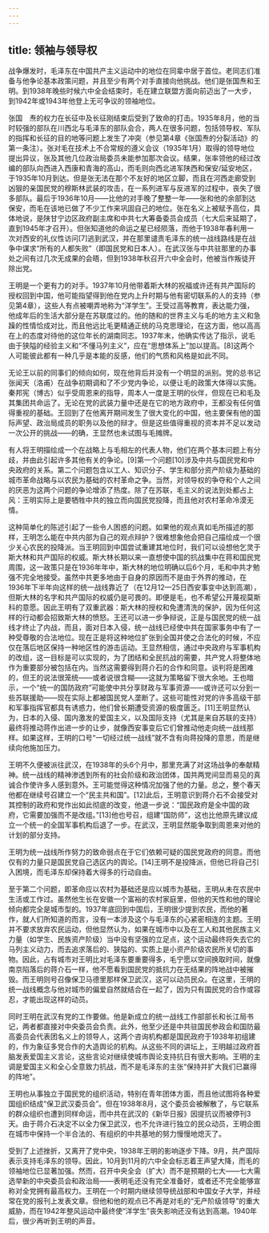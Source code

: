 ```yaml
---
---
---
```

title: 领袖与领导权
---



战争爆发时，毛泽东在中国共产主义运动中的地位在同辈中居于首位。老同志们准备与他争论基本政策问题，并且至少有两个对手直接向他挑战。他们是张国焘和王明。到1938年晚些时候六中全会结束时，毛在建立联盟方面向前迈出了一大步，到1942年或1943年他登上无可争议的领袖地位。

张国　焘的权力在长征中及长征刚结束后受到了致命的打击。1935年8月，他的当时较强的部队在川西北与毛泽东的部队会合，两人在很多问题，包括领导权、军队的指挥和长征的目的地等问题上发生了冲突（参见第4章《张国焘的分裂活动》的第一条注）。张对毛在技术上不合常规的遵义会议（1935年1月）取得的领导地位提出异议，张及其他几位政治局委员未能参加那次会议。结果，张率领他的经过改编的部队向西进入西康和青海的高山，而毛则向西北进军陕西和保安/延安地区，于1935年10月到达。但是张无法在那个不友好的地区立脚，而且在河西走廊受到凶狠的亲国民党的穆斯林武装的攻击，在一系列进军与反进军的过程中，丧失了很多部队。最后于1936年10月——比他的对手晚了整整一年——张和他的余部到达保安，而毛在该地已做了不少工作来巩固自己的地位。张在名义上被赋予高位，具体地说，是陕甘宁边区政府副主席和中共七大筹备委员会成员（七大后来延期了，直到1945年才召开）。但张知道他的命运之星已经陨落，而他于1938年春利用一次对西安的礼仪性访问[7]逃到武汉，并在那里谴责毛泽东的统一战线路线是在战争中谋求“所有的人都失败”（即国民党和日本人）。在武汉张与中共驻那里的办事处之间有过几次无成果的会晤，但到1938年秋召开六中全会时，他被当作叛徒开除出党。

王明是一个更有力的对手。1937年10月他带着斯大林的祝福或许还有共产国际的授权回到中国，他可能指望得到他在党内上升时期与他有密切联系的人的支持（参见第4章），这些人有点被嘲弄地称为“洋学生”。王受过高等教育，表达能力强，他成年后的生活大部分是在苏联度过的。他的随和的世界主义与毛的地方主义和急躁的性情恰成对比，而且他远比毛更精通正统的马克思理论，在这方面，他以高高在上的态度对待他的这位年长的湖南同志。1937年末，他确实传达了指示，说毛由于狭隘的经验主义和“不懂马列主义”，应在“思想体系上”加以提高。[8]这两个人可能彼此都有一种几乎是本能的反感，他们的气质和风格是如此不同。

无论王以前的同事们的倾向如何，现在他背后并没有一个明显的派别。党的总书记张闻天（洛甫）在战争初期调和了不少党内争论，以便让毛的政策大体得以实施。秦邦宪（博古）似乎受周恩来的指导，周本人一度是王明的伙伴，但现在已和毛及其集团共命运了。无论在党的武装力量中还是在它的地方政府中，王都没有任何值得重视的基础。王回到了在他离开期间发生了很大变化的中国，他主要保有他的国际声望、政治局成员的职务以及他的辩才。但是这些值得重视的资本并不足以发动一次公开的挑战——的确，王显然也未试图与毛摊牌。

有人将王明描绘成一个在战略上与毛相左的代表人物，他们在两个基本问题上有分歧，并由此引起许多其他有关的争论。[9]第一个问题[10]涉及中共与国民党和中央政府的关系。第二个问题包含以工人、知识分子、学生和部分资产阶级为基础的城市革命战略与以农民为基础的农村革命之争。当然，对领导权的争夺和个人之间的厌恶为这两个问题的争论增添了热度。除了在苏联，毛主义的说法到处都占上风：王明实际上是要牺牲中共的独立而向国民党投降，而且他对农村革命冷漠无情。

这种简单化的陈述引起了一些令人困惑的问题。如果他的观点真如毛所描述的那样，王明怎么能在中共内部为自己的观点辩护？很难想象他会把自己描绘成一个很少关心农民的投降派。当王明回到中国尝试重建其地位时，我们可以设想他乞灵于斯大林和共产国际的权威。斯大林长期以来一直想使中国的抗战集中在蒋和国民党周围，这一政策只是在1936年年中，斯大林的地位明确以后6个月，毛和中共才勉强不完全地接受。虽然中共更多地由于自身的原因而不是由于外界的推动，在1936年下半年向这样的统一战线靠近了（在12月12—25日西安事变中达到高潮），但斯大林的名字和共产国际的权威仍是可畏的。即便是毛，也不希望公开蔑视莫斯科的意愿。因此王明有了双重武器：斯大林的授权和免遭清洗的保护，因为任何这样的行动都会招致斯大林的愤怒。王还可以进一步争辩说，正是与国民党的统一战线才终止了内战，而且，面对日本入侵，统一战线已经使中共在国家事务中有了一种受尊敬的合法地位。现在正是将这种地位扩张到全国并使之合法化的时候，不应仅在落后地区保持一种地区性的游击运动。王显然相信，通过中央政府与军事机构的改组，这一目标是可以实现的，为了团结和全民抗战的需要，共产党人将整体地作为重要部分被包括在内。当然这需要得到蒋介石的合作和同意。谈判将是困难的，但王的说法很笼统——或者说很含糊——这就为策略留下很大余地。王也暗示，一个“统一的国防政府”可能使中共分享财政与军事资源——或许还可以分到一些苏联援助——现在实际上都被国民党人垄断了。这些可能性对党的许多高级干部和军事指挥官都具有诱惑力，他们曾长期遭受资源的极度匮乏。[11]王明显然认为，日本的入侵、国内激发的爱国主义，以及国际支持（尤其是来自苏联的支持）最终将推动蒋作出进一步的让步，就像西安事变后它们曾推动他走向统一战线那样。如果这样，王明的口号“一切经过统一战线”就不含有向蒋投降的意思，而是继续向他施加压力。

王明不久便被派往武汉，在1938年的头6个月中，那里充满了对这场战争的奉献精神。统一战线的精神渗透到所有的社会阶级和政治团体，国共两党间显而易见的真诚合作使许多人感到意外。王可能觉得这种情况加强了他的力量。总之，整个春天他都在继续号召建立一个“民主共和国”。[12]此后，王明意识到蒋介石不会接受对其控制的政府和党作出如此彻底的改变，他退一步说：“国民政府是全中国的政府，它需要加强而不是改组。”[13]他也号召，组建“国防师”，这也比他原先建议成立一个统一的全国军事机构后退了一步。在武汉，王明显然能争取到周恩来对他的计划的部分支持。

王明为统一战线所作努力的致命弱点在于它们依赖可疑的国民党政府的同意。而他仅有的力量只是国民党自己选区内的舆论。[14]王明不是投降派，但他已将自己引入困境，而毛泽东却保持着大得多的行动自由。

至于第二个问题，即革命应以农村为基础还是应以城市为基础，王明从未在农民中生活或工作过。虽然他生长在安徽一个富裕的农村家庭里，但他的天性和他的理论倾向都完全是城市型的。1937年底回到中国后，王明很少提到农民，而他的著作，就人们所知道的而言，没有一本涉及这个与毛泽东的心紧密相连的主题。王明并不要求放弃农民运动，但他显然认为，如果在城市中以及在工人和其他民族主义力量（如学生、民族资产阶级）当中没有坚强的立足点，这个运动最终将失去它的马列主义动力，而去追求落后的、狭隘的、实质上是小资产阶级农民所关切的事物。因此，占有城市对王明比对毛泽东要重要得多，毛宁愿以空间换取时间，就像南京陷落后的蒋介石一样，他不愿看到国民党的抵抗力在无结果的阵地战中被摧毁。而王明则号召像保卫马德里那样保卫武汉，这可以动员民众。在这里，王明的统一战线概念与他对城市的偏爱自然就结合在一起了，因为只有国民党的合作或容忍，才能出现这样的动员。

同时王明在武汉有党的工作要做。他是新成立的统一战线工作部部长和长江局书记，两者都直接对中央委员会负责。此外，他至少还是中共驻国民参政会和国防最高委员会代表团名义上的领导人，这两个咨询机构都是国民政府于1938年初组建的，作为象征多党合作的大造舆论的机构。从这些不同的讲坛上，王明越过政府首脑发表爱国主义言论，这些言论对继续使城市舆论支持抗日有很大影响。王明的主调是爱国主义和全心全意致力抗战，而不是毛泽东的主张“保持并扩大我们已赢得的阵地”。

王明也从事独立于国民党的组织活动，特别在青年团体方面，而且他试图将各种爱国组织结成“保卫武汉委员会”。但在1938年8月，这个委员会被解散了，与它联系的群众组织也遭到同样命运，而中共在武汉的《新华日报》因提抗议而被停刊3天。由于蒋介石决定不以全力保卫武汉，也不允许进行独立的民众动员，王明企图在城市中保持一个半合法的、有组织的中共基地的努力慢慢地熄灭了。

受到了上述挫折，又离开了党中央，1938年王明的影响逐步下降。9月，共产国际表示支持毛泽东的领导。因此，10月到11月的六中全会标志着王声望大降，而毛的领袖地位已显著加强。然而，召开中央全会（扩大）而不是预期的七大——七大需选举新的中央委员会和政治局——表明毛还没有完全准备好，或者还不完全能够宣称对全党拥有最高权力。王明在一个时期内继续领导统战部和中国女子大学，并经常在党的报刊上发表文章。但他和他的观点已不再是对毛的“无产阶级领导”的重大威胁，而在1942年整风运动中最终使“洋学生”丧失影响还没有达到高潮。1940年后，很少再听到王明的声音。